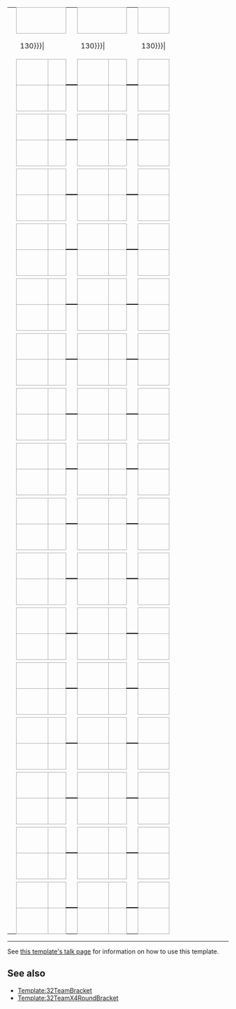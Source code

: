 {| border=0 cellpadding=0 cellspacing=0 style="font-size: 90%; margin:1em 2em 1em 1em;"
| &nbsp;
| align="center" colspan="2" style="border:1px solid #aaa;" bgcolor=#f2f2f2|{{{RD1|第一轮}}}
| &nbsp;
| align="center" colspan="2" style="border:1px solid #aaa;" bgcolor=#f2f2f2|{{{RD2|第二轮}}}
| &nbsp;
| align="center" colspan="2" style="border:1px solid #aaa;" bgcolor=#f2f2f2|{{{RD3|第三轮}}}
| &nbsp;
| align="center" colspan="2" style="border:1px solid #aaa;" bgcolor=#f2f2f2|{{{RD4|第四轮}}}

|-
| height=4 width=1|
| width={{{team-width|130}}}|
| width=25|
| width=10|
| width={{{team-width|130}}}|
| width=25|
| width=10|
| width={{{team-width|130}}}|
| width=25|
| width=10|
| width={{{team-width|130}}}|
| width=25|

|-
| height="7"|
| style="border:1px solid #aaa;" bgcolor="#f9f9f9"| &nbsp;{{{RD1-team01|&nbsp;}}}
| align=center style="border:1px solid #aaa;" bgcolor=#f9f9f9| {{{RD1-score01|&nbsp;}}}
| align=center style="border-width:0 0 2px 0; border-style:solid;border-color:black;" |&nbsp;
| style="border:1px solid #aaa;" bgcolor="#f9f9f9"| &nbsp;{{{RD2-team01|&nbsp;}}}
| align=center style="border:1px solid #aaa;" bgcolor=#f9f9f9| {{{RD2-score01|&nbsp;}}}
| align=center style="border-width:0 0 2px 0; border-style:solid;border-color:black;" |&nbsp;
| style="border:1px solid #aaa;" bgcolor="#f9f9f9"| &nbsp;{{{RD3-team01|&nbsp;}}}
| align=center style="border:1px solid #aaa;" bgcolor=#f9f9f9| {{{RD3-score01|&nbsp;}}}
| align=center style="border-width:0 0 2px 0; border-style:solid;border-color:black;" |&nbsp;
| style="border:1px solid #aaa;" bgcolor="#f9f9f9"| &nbsp;{{{RD4-team01|&nbsp;}}}
| align=center style="border:1px solid #aaa;" bgcolor=#f9f9f9| {{{RD4-score01|&nbsp;}}}

|-
| height="7"|
| style="border:1px solid #aaa;" bgcolor="#f9f9f9"| &nbsp;{{{RD1-team02|&nbsp;}}}
| align=center style="border:1px solid #aaa;" bgcolor=#f9f9f9| {{{RD1-score02|&nbsp;}}}
| align=center style="border-width:2px 0 0 0; border-style:solid;border-color:black;" |&nbsp;
| style="border:1px solid #aaa;" bgcolor="#f9f9f9"| &nbsp;{{{RD2-team02|&nbsp;}}}
| align=center style="border:1px solid #aaa;" bgcolor=#f9f9f9| {{{RD2-score02|&nbsp;}}}
| align=center style="border-width:2px 0 0 0; border-style:solid;border-color:black;" |&nbsp;
| style="border:1px solid #aaa;" bgcolor="#f9f9f9"| &nbsp;{{{RD3-team02|&nbsp;}}}
| align=center style="border:1px solid #aaa;" bgcolor=#f9f9f9| {{{RD3-score02|&nbsp;}}}
| align=center style="border-width:2px 0 0 0; border-style:solid;border-color:black;" |&nbsp;
| style="border:1px solid #aaa;" bgcolor="#f9f9f9"| &nbsp;{{{RD4-team02|&nbsp;}}}
| align=center style="border:1px solid #aaa;" bgcolor=#f9f9f9| {{{RD4-score02|&nbsp;}}}

|-
| height="4"|

|-
| height="7"|
| style="border:1px solid #aaa;" bgcolor="#f9f9f9"| &nbsp;{{{RD1-team03|&nbsp;}}}
| align=center style="border:1px solid #aaa;" bgcolor=#f9f9f9| {{{RD1-score03|&nbsp;}}}
| align=center style="border-width:0 0 2px 0; border-style:solid;border-color:black;" |&nbsp;
| style="border:1px solid #aaa;" bgcolor="#f9f9f9"| &nbsp;{{{RD2-team03|&nbsp;}}}
| align=center style="border:1px solid #aaa;" bgcolor=#f9f9f9| {{{RD2-score03|&nbsp;}}}
| align=center style="border-width:0 0 2px 0; border-style:solid;border-color:black;" |&nbsp;
| style="border:1px solid #aaa;" bgcolor="#f9f9f9"| &nbsp;{{{RD3-team03|&nbsp;}}}
| align=center style="border:1px solid #aaa;" bgcolor=#f9f9f9| {{{RD3-score03|&nbsp;}}}
| align=center style="border-width:0 0 2px 0; border-style:solid;border-color:black;" |&nbsp;
| style="border:1px solid #aaa;" bgcolor="#f9f9f9"| &nbsp;{{{RD4-team03|&nbsp;}}}
| align=center style="border:1px solid #aaa;" bgcolor=#f9f9f9| {{{RD4-score03|&nbsp;}}}

|-
| height="7"|
| style="border:1px solid #aaa;" bgcolor="#f9f9f9"| &nbsp;{{{RD1-team04|&nbsp;}}}
| align=center style="border:1px solid #aaa;" bgcolor=#f9f9f9| {{{RD1-score04|&nbsp;}}}
| align=center style="border-width:2px 0 0 0; border-style:solid;border-color:black;" |&nbsp;
| style="border:1px solid #aaa;" bgcolor="#f9f9f9"| &nbsp;{{{RD2-team04|&nbsp;}}}
| align=center style="border:1px solid #aaa;" bgcolor=#f9f9f9| {{{RD2-score04|&nbsp;}}}
| align=center style="border-width:2px 0 0 0; border-style:solid;border-color:black;" |&nbsp;
| style="border:1px solid #aaa;" bgcolor="#f9f9f9"| &nbsp;{{{RD3-team04|&nbsp;}}}
| align=center style="border:1px solid #aaa;" bgcolor=#f9f9f9| {{{RD3-score04|&nbsp;}}}
| align=center style="border-width:2px 0 0 0; border-style:solid;border-color:black;" |&nbsp;
| style="border:1px solid #aaa;" bgcolor="#f9f9f9"| &nbsp;{{{RD4-team04|&nbsp;}}}
| align=center style="border:1px solid #aaa;" bgcolor=#f9f9f9| {{{RD4-score04|&nbsp;}}}

|-
| height="4"|

|-
| height="7"|
| style="border:1px solid #aaa;" bgcolor="#f9f9f9"| &nbsp;{{{RD1-team05|&nbsp;}}}
| align=center style="border:1px solid #aaa;" bgcolor=#f9f9f9| {{{RD1-score05|&nbsp;}}}
| align=center style="border-width:0 0 2px 0; border-style:solid;border-color:black;" |&nbsp;
| style="border:1px solid #aaa;" bgcolor="#f9f9f9"| &nbsp;{{{RD2-team05|&nbsp;}}}
| align=center style="border:1px solid #aaa;" bgcolor=#f9f9f9| {{{RD2-score05|&nbsp;}}}
| align=center style="border-width:0 0 2px 0; border-style:solid;border-color:black;" |&nbsp;
| style="border:1px solid #aaa;" bgcolor="#f9f9f9"| &nbsp;{{{RD3-team05|&nbsp;}}}
| align=center style="border:1px solid #aaa;" bgcolor=#f9f9f9| {{{RD3-score05|&nbsp;}}}
| align=center style="border-width:0 0 2px 0; border-style:solid;border-color:black;" |&nbsp;
| style="border:1px solid #aaa;" bgcolor="#f9f9f9"| &nbsp;{{{RD4-team05|&nbsp;}}}
| align=center style="border:1px solid #aaa;" bgcolor=#f9f9f9| {{{RD4-score05|&nbsp;}}}

|-
| height="7"|
| style="border:1px solid #aaa;" bgcolor="#f9f9f9"| &nbsp;{{{RD1-team06|&nbsp;}}}
| align=center style="border:1px solid #aaa;" bgcolor=#f9f9f9| {{{RD1-score06|&nbsp;}}}
| align=center style="border-width:2px 0 0 0; border-style:solid;border-color:black;" |&nbsp;
| style="border:1px solid #aaa;" bgcolor="#f9f9f9"| &nbsp;{{{RD2-team06|&nbsp;}}}
| align=center style="border:1px solid #aaa;" bgcolor=#f9f9f9| {{{RD2-score06|&nbsp;}}}
| align=center style="border-width:2px 0 0 0; border-style:solid;border-color:black;" |&nbsp;
| style="border:1px solid #aaa;" bgcolor="#f9f9f9"| &nbsp;{{{RD3-team06|&nbsp;}}}
| align=center style="border:1px solid #aaa;" bgcolor=#f9f9f9| {{{RD3-score06|&nbsp;}}}
| align=center style="border-width:2px 0 0 0; border-style:solid;border-color:black;" |&nbsp;
| style="border:1px solid #aaa;" bgcolor="#f9f9f9"| &nbsp;{{{RD4-team06|&nbsp;}}}
| align=center style="border:1px solid #aaa;" bgcolor=#f9f9f9| {{{RD4-score06|&nbsp;}}}

|-
| height="4"|

|-
| height="7"|
| style="border:1px solid #aaa;" bgcolor="#f9f9f9"| &nbsp;{{{RD1-team07|&nbsp;}}}
| align=center style="border:1px solid #aaa;" bgcolor=#f9f9f9| {{{RD1-score07|&nbsp;}}}
| align=center style="border-width:0 0 2px 0; border-style:solid;border-color:black;" |&nbsp;
| style="border:1px solid #aaa;" bgcolor="#f9f9f9"| &nbsp;{{{RD2-team07|&nbsp;}}}
| align=center style="border:1px solid #aaa;" bgcolor=#f9f9f9| {{{RD2-score07|&nbsp;}}}
| align=center style="border-width:0 0 2px 0; border-style:solid;border-color:black;" |&nbsp;
| style="border:1px solid #aaa;" bgcolor="#f9f9f9"| &nbsp;{{{RD3-team07|&nbsp;}}}
| align=center style="border:1px solid #aaa;" bgcolor=#f9f9f9| {{{RD3-score07|&nbsp;}}}
| align=center style="border-width:0 0 2px 0; border-style:solid;border-color:black;" |&nbsp;
| style="border:1px solid #aaa;" bgcolor="#f9f9f9"| &nbsp;{{{RD4-team07|&nbsp;}}}
| align=center style="border:1px solid #aaa;" bgcolor=#f9f9f9| {{{RD4-score07|&nbsp;}}}

|-
| height="7"|
| style="border:1px solid #aaa;" bgcolor="#f9f9f9"| &nbsp;{{{RD1-team08|&nbsp;}}}
| align=center style="border:1px solid #aaa;" bgcolor=#f9f9f9| {{{RD1-score08|&nbsp;}}}
| align=center style="border-width:2px 0 0 0; border-style:solid;border-color:black;" |&nbsp;
| style="border:1px solid #aaa;" bgcolor="#f9f9f9"| &nbsp;{{{RD2-team08|&nbsp;}}}
| align=center style="border:1px solid #aaa;" bgcolor=#f9f9f9| {{{RD2-score08|&nbsp;}}}
| align=center style="border-width:2px 0 0 0; border-style:solid;border-color:black;" |&nbsp;
| style="border:1px solid #aaa;" bgcolor="#f9f9f9"| &nbsp;{{{RD3-team08|&nbsp;}}}
| align=center style="border:1px solid #aaa;" bgcolor=#f9f9f9| {{{RD3-score08|&nbsp;}}}
| align=center style="border-width:2px 0 0 0; border-style:solid;border-color:black;" |&nbsp;
| style="border:1px solid #aaa;" bgcolor="#f9f9f9"| &nbsp;{{{RD4-team08|&nbsp;}}}
| align=center style="border:1px solid #aaa;" bgcolor=#f9f9f9| {{{RD4-score08|&nbsp;}}}

|-
| height="4"|

|-
| height="7"|
| style="border:1px solid #aaa;" bgcolor="#f9f9f9"| &nbsp;{{{RD1-team09|&nbsp;}}}
| align=center style="border:1px solid #aaa;" bgcolor=#f9f9f9| {{{RD1-score09|&nbsp;}}}
| align=center style="border-width:0 0 2px 0; border-style:solid;border-color:black;" |&nbsp;
| style="border:1px solid #aaa;" bgcolor="#f9f9f9"| &nbsp;{{{RD2-team09|&nbsp;}}}
| align=center style="border:1px solid #aaa;" bgcolor=#f9f9f9| {{{RD2-score09|&nbsp;}}}
| align=center style="border-width:0 0 2px 0; border-style:solid;border-color:black;" |&nbsp;
| style="border:1px solid #aaa;" bgcolor="#f9f9f9"| &nbsp;{{{RD3-team09|&nbsp;}}}
| align=center style="border:1px solid #aaa;" bgcolor=#f9f9f9| {{{RD3-score09|&nbsp;}}}
| align=center style="border-width:0 0 2px 0; border-style:solid;border-color:black;" |&nbsp;
| style="border:1px solid #aaa;" bgcolor="#f9f9f9"| &nbsp;{{{RD4-team09|&nbsp;}}}
| align=center style="border:1px solid #aaa;" bgcolor=#f9f9f9| {{{RD4-score09|&nbsp;}}}

|-
| height="7"|
| style="border:1px solid #aaa;" bgcolor="#f9f9f9"| &nbsp;{{{RD1-team10|&nbsp;}}}
| align=center style="border:1px solid #aaa;" bgcolor=#f9f9f9| {{{RD1-score10|&nbsp;}}}
| align=center style="border-width:2px 0 0 0; border-style:solid;border-color:black;" |&nbsp;
| style="border:1px solid #aaa;" bgcolor="#f9f9f9"| &nbsp;{{{RD2-team10|&nbsp;}}}
| align=center style="border:1px solid #aaa;" bgcolor=#f9f9f9| {{{RD2-score10|&nbsp;}}}
| align=center style="border-width:2px 0 0 0; border-style:solid;border-color:black;" |&nbsp;
| style="border:1px solid #aaa;" bgcolor="#f9f9f9"| &nbsp;{{{RD3-team10|&nbsp;}}}
| align=center style="border:1px solid #aaa;" bgcolor=#f9f9f9| {{{RD3-score10|&nbsp;}}}
| align=center style="border-width:2px 0 0 0; border-style:solid;border-color:black;" |&nbsp;
| style="border:1px solid #aaa;" bgcolor="#f9f9f9"| &nbsp;{{{RD4-team10|&nbsp;}}}
| align=center style="border:1px solid #aaa;" bgcolor=#f9f9f9| {{{RD4-score10|&nbsp;}}}

|-
| height="4"|

|-
| height="7"|
| style="border:1px solid #aaa;" bgcolor="#f9f9f9"| &nbsp;{{{RD1-team11|&nbsp;}}}
| align=center style="border:1px solid #aaa;" bgcolor=#f9f9f9| {{{RD1-score11|&nbsp;}}}
| align=center style="border-width:0 0 2px 0; border-style:solid;border-color:black;" |&nbsp;
| style="border:1px solid #aaa;" bgcolor="#f9f9f9"| &nbsp;{{{RD2-team11|&nbsp;}}}
| align=center style="border:1px solid #aaa;" bgcolor=#f9f9f9| {{{RD2-score11|&nbsp;}}}
| align=center style="border-width:0 0 2px 0; border-style:solid;border-color:black;" |&nbsp;
| style="border:1px solid #aaa;" bgcolor="#f9f9f9"| &nbsp;{{{RD3-team11|&nbsp;}}}
| align=center style="border:1px solid #aaa;" bgcolor=#f9f9f9| {{{RD3-score11|&nbsp;}}}
| align=center style="border-width:0 0 2px 0; border-style:solid;border-color:black;" |&nbsp;
| style="border:1px solid #aaa;" bgcolor="#f9f9f9"| &nbsp;{{{RD4-team11|&nbsp;}}}
| align=center style="border:1px solid #aaa;" bgcolor=#f9f9f9| {{{RD4-score11|&nbsp;}}}

|-
| height="7"|
| style="border:1px solid #aaa;" bgcolor="#f9f9f9"| &nbsp;{{{RD1-team12|&nbsp;}}}
| align=center style="border:1px solid #aaa;" bgcolor=#f9f9f9| {{{RD1-score12|&nbsp;}}}
| align=center style="border-width:2px 0 0 0; border-style:solid;border-color:black;" |&nbsp;
| style="border:1px solid #aaa;" bgcolor="#f9f9f9"| &nbsp;{{{RD2-team12|&nbsp;}}}
| align=center style="border:1px solid #aaa;" bgcolor=#f9f9f9| {{{RD2-score12|&nbsp;}}}
| align=center style="border-width:2px 0 0 0; border-style:solid;border-color:black;" |&nbsp;
| style="border:1px solid #aaa;" bgcolor="#f9f9f9"| &nbsp;{{{RD3-team12|&nbsp;}}}
| align=center style="border:1px solid #aaa;" bgcolor=#f9f9f9| {{{RD3-score12|&nbsp;}}}
| align=center style="border-width:2px 0 0 0; border-style:solid;border-color:black;" |&nbsp;
| style="border:1px solid #aaa;" bgcolor="#f9f9f9"| &nbsp;{{{RD4-team12|&nbsp;}}}
| align=center style="border:1px solid #aaa;" bgcolor=#f9f9f9| {{{RD4-score12|&nbsp;}}}

|-
| height="4"|

|-
| height="7"|
| style="border:1px solid #aaa;" bgcolor="#f9f9f9"| &nbsp;{{{RD1-team13|&nbsp;}}}
| align=center style="border:1px solid #aaa;" bgcolor=#f9f9f9| {{{RD1-score13|&nbsp;}}}
| align=center style="border-width:0 0 2px 0; border-style:solid;border-color:black;" |&nbsp;
| style="border:1px solid #aaa;" bgcolor="#f9f9f9"| &nbsp;{{{RD2-team13|&nbsp;}}}
| align=center style="border:1px solid #aaa;" bgcolor=#f9f9f9| {{{RD2-score13|&nbsp;}}}
| align=center style="border-width:0 0 2px 0; border-style:solid;border-color:black;" |&nbsp;
| style="border:1px solid #aaa;" bgcolor="#f9f9f9"| &nbsp;{{{RD3-team13|&nbsp;}}}
| align=center style="border:1px solid #aaa;" bgcolor=#f9f9f9| {{{RD3-score13|&nbsp;}}}
| align=center style="border-width:0 0 2px 0; border-style:solid;border-color:black;" |&nbsp;
| style="border:1px solid #aaa;" bgcolor="#f9f9f9"| &nbsp;{{{RD4-team13|&nbsp;}}}
| align=center style="border:1px solid #aaa;" bgcolor=#f9f9f9| {{{RD4-score13|&nbsp;}}}

|-
| height="7"|
| style="border:1px solid #aaa;" bgcolor="#f9f9f9"| &nbsp;{{{RD1-team14|&nbsp;}}}
| align=center style="border:1px solid #aaa;" bgcolor=#f9f9f9| {{{RD1-score14|&nbsp;}}}
| align=center style="border-width:2px 0 0 0; border-style:solid;border-color:black;" |&nbsp;
| style="border:1px solid #aaa;" bgcolor="#f9f9f9"| &nbsp;{{{RD2-team14|&nbsp;}}}
| align=center style="border:1px solid #aaa;" bgcolor=#f9f9f9| {{{RD2-score14|&nbsp;}}}
| align=center style="border-width:2px 0 0 0; border-style:solid;border-color:black;" |&nbsp;
| style="border:1px solid #aaa;" bgcolor="#f9f9f9"| &nbsp;{{{RD3-team14|&nbsp;}}}
| align=center style="border:1px solid #aaa;" bgcolor=#f9f9f9| {{{RD3-score14|&nbsp;}}}
| align=center style="border-width:2px 0 0 0; border-style:solid;border-color:black;" |&nbsp;
| style="border:1px solid #aaa;" bgcolor="#f9f9f9"| &nbsp;{{{RD4-team14|&nbsp;}}}
| align=center style="border:1px solid #aaa;" bgcolor=#f9f9f9| {{{RD4-score14|&nbsp;}}}

|-
| height="4"|

|-
| height="7"|
| style="border:1px solid #aaa;" bgcolor="#f9f9f9"| &nbsp;{{{RD1-team15|&nbsp;}}}
| align=center style="border:1px solid #aaa;" bgcolor=#f9f9f9| {{{RD1-score15|&nbsp;}}}
| align=center style="border-width:0 0 2px 0; border-style:solid;border-color:black;" |&nbsp;
| style="border:1px solid #aaa;" bgcolor="#f9f9f9"| &nbsp;{{{RD2-team15|&nbsp;}}}
| align=center style="border:1px solid #aaa;" bgcolor=#f9f9f9| {{{RD2-score15|&nbsp;}}}
| align=center style="border-width:0 0 2px 0; border-style:solid;border-color:black;" |&nbsp;
| style="border:1px solid #aaa;" bgcolor="#f9f9f9"| &nbsp;{{{RD3-team15|&nbsp;}}}
| align=center style="border:1px solid #aaa;" bgcolor=#f9f9f9| {{{RD3-score15|&nbsp;}}}
| align=center style="border-width:0 0 2px 0; border-style:solid;border-color:black;" |&nbsp;
| style="border:1px solid #aaa;" bgcolor="#f9f9f9"| &nbsp;{{{RD4-team15|&nbsp;}}}
| align=center style="border:1px solid #aaa;" bgcolor=#f9f9f9| {{{RD4-score15|&nbsp;}}}

|-
| height="7"|
| style="border:1px solid #aaa;" bgcolor="#f9f9f9"| &nbsp;{{{RD1-team16|&nbsp;}}}
| align=center style="border:1px solid #aaa;" bgcolor=#f9f9f9| {{{RD1-score16|&nbsp;}}}
| align=center style="border-width:2px 0 0 0; border-style:solid;border-color:black;" |&nbsp;
| style="border:1px solid #aaa;" bgcolor="#f9f9f9"| &nbsp;{{{RD2-team16|&nbsp;}}}
| align=center style="border:1px solid #aaa;" bgcolor=#f9f9f9| {{{RD2-score16|&nbsp;}}}
| align=center style="border-width:2px 0 0 0; border-style:solid;border-color:black;" |&nbsp;
| style="border:1px solid #aaa;" bgcolor="#f9f9f9"| &nbsp;{{{RD3-team16|&nbsp;}}}
| align=center style="border:1px solid #aaa;" bgcolor=#f9f9f9| {{{RD3-score16|&nbsp;}}}
| align=center style="border-width:2px 0 0 0; border-style:solid;border-color:black;" |&nbsp;
| style="border:1px solid #aaa;" bgcolor="#f9f9f9"| &nbsp;{{{RD4-team16|&nbsp;}}}
| align=center style="border:1px solid #aaa;" bgcolor=#f9f9f9| {{{RD4-score16|&nbsp;}}}

|-
| height="4"|

|-
| height="7"|
| style="border:1px solid #aaa;" bgcolor="#f9f9f9"| &nbsp;{{{RD1-team17|&nbsp;}}}
| align=center style="border:1px solid #aaa;" bgcolor=#f9f9f9| {{{RD1-score17|&nbsp;}}}
| align=center style="border-width:0 0 2px 0; border-style:solid;border-color:black;" |&nbsp;
| style="border:1px solid #aaa;" bgcolor="#f9f9f9"| &nbsp;{{{RD2-team17|&nbsp;}}}
| align=center style="border:1px solid #aaa;" bgcolor=#f9f9f9| {{{RD2-score17|&nbsp;}}}
| align=center style="border-width:0 0 2px 0; border-style:solid;border-color:black;" |&nbsp;
| style="border:1px solid #aaa;" bgcolor="#f9f9f9"| &nbsp;{{{RD3-team17|&nbsp;}}}
| align=center style="border:1px solid #aaa;" bgcolor=#f9f9f9| {{{RD3-score17|&nbsp;}}}
| align=center style="border-width:0 0 2px 0; border-style:solid;border-color:black;" |&nbsp;
| style="border:1px solid #aaa;" bgcolor="#f9f9f9"| &nbsp;{{{RD4-team17|&nbsp;}}}
| align=center style="border:1px solid #aaa;" bgcolor=#f9f9f9| {{{RD4-score17|&nbsp;}}}

|-
| height="7"|
| style="border:1px solid #aaa;" bgcolor="#f9f9f9"| &nbsp;{{{RD1-team18|&nbsp;}}}
| align=center style="border:1px solid #aaa;" bgcolor=#f9f9f9| {{{RD1-score18|&nbsp;}}}
| align=center style="border-width:2px 0 0 0; border-style:solid;border-color:black;" |&nbsp;
| style="border:1px solid #aaa;" bgcolor="#f9f9f9"| &nbsp;{{{RD2-team18|&nbsp;}}}
| align=center style="border:1px solid #aaa;" bgcolor=#f9f9f9| {{{RD2-score18|&nbsp;}}}
| align=center style="border-width:2px 0 0 0; border-style:solid;border-color:black;" |&nbsp;
| style="border:1px solid #aaa;" bgcolor="#f9f9f9"| &nbsp;{{{RD3-team18|&nbsp;}}}
| align=center style="border:1px solid #aaa;" bgcolor=#f9f9f9| {{{RD3-score18|&nbsp;}}}
| align=center style="border-width:2px 0 0 0; border-style:solid;border-color:black;" |&nbsp;
| style="border:1px solid #aaa;" bgcolor="#f9f9f9"| &nbsp;{{{RD4-team18|&nbsp;}}}
| align=center style="border:1px solid #aaa;" bgcolor=#f9f9f9| {{{RD4-score18|&nbsp;}}}

|-
| height="4"|

|-
| height="7"|
| style="border:1px solid #aaa;" bgcolor="#f9f9f9"| &nbsp;{{{RD1-team19|&nbsp;}}}
| align=center style="border:1px solid #aaa;" bgcolor=#f9f9f9| {{{RD1-score19|&nbsp;}}}
| align=center style="border-width:0 0 2px 0; border-style:solid;border-color:black;" |&nbsp;
| style="border:1px solid #aaa;" bgcolor="#f9f9f9"| &nbsp;{{{RD2-team19|&nbsp;}}}
| align=center style="border:1px solid #aaa;" bgcolor=#f9f9f9| {{{RD2-score19|&nbsp;}}}
| align=center style="border-width:0 0 2px 0; border-style:solid;border-color:black;" |&nbsp;
| style="border:1px solid #aaa;" bgcolor="#f9f9f9"| &nbsp;{{{RD3-team19|&nbsp;}}}
| align=center style="border:1px solid #aaa;" bgcolor=#f9f9f9| {{{RD3-score19|&nbsp;}}}
| align=center style="border-width:0 0 2px 0; border-style:solid;border-color:black;" |&nbsp;
| style="border:1px solid #aaa;" bgcolor="#f9f9f9"| &nbsp;{{{RD4-team19|&nbsp;}}}
| align=center style="border:1px solid #aaa;" bgcolor=#f9f9f9| {{{RD4-score19|&nbsp;}}}

|-
| height="7"|
| style="border:1px solid #aaa;" bgcolor="#f9f9f9"| &nbsp;{{{RD1-team20|&nbsp;}}}
| align=center style="border:1px solid #aaa;" bgcolor=#f9f9f9| {{{RD1-score20|&nbsp;}}}
| align=center style="border-width:2px 0 0 0; border-style:solid;border-color:black;" |&nbsp;
| style="border:1px solid #aaa;" bgcolor="#f9f9f9"| &nbsp;{{{RD2-team20|&nbsp;}}}
| align=center style="border:1px solid #aaa;" bgcolor=#f9f9f9| {{{RD2-score20|&nbsp;}}}
| align=center style="border-width:2px 0 0 0; border-style:solid;border-color:black;" |&nbsp;
| style="border:1px solid #aaa;" bgcolor="#f9f9f9"| &nbsp;{{{RD3-team20|&nbsp;}}}
| align=center style="border:1px solid #aaa;" bgcolor=#f9f9f9| {{{RD3-score20|&nbsp;}}}
| align=center style="border-width:2px 0 0 0; border-style:solid;border-color:black;" |&nbsp;
| style="border:1px solid #aaa;" bgcolor="#f9f9f9"| &nbsp;{{{RD4-team20|&nbsp;}}}
| align=center style="border:1px solid #aaa;" bgcolor=#f9f9f9| {{{RD4-score20|&nbsp;}}}

|-
| height="4"|

|-
| height="7"|
| style="border:1px solid #aaa;" bgcolor="#f9f9f9"| &nbsp;{{{RD1-team21|&nbsp;}}}
| align=center style="border:1px solid #aaa;" bgcolor=#f9f9f9| {{{RD1-score21|&nbsp;}}}
| align=center style="border-width:0 0 2px 0; border-style:solid;border-color:black;" |&nbsp;
| style="border:1px solid #aaa;" bgcolor="#f9f9f9"| &nbsp;{{{RD2-team21|&nbsp;}}}
| align=center style="border:1px solid #aaa;" bgcolor=#f9f9f9| {{{RD2-score21|&nbsp;}}}
| align=center style="border-width:0 0 2px 0; border-style:solid;border-color:black;" |&nbsp;
| style="border:1px solid #aaa;" bgcolor="#f9f9f9"| &nbsp;{{{RD3-team21|&nbsp;}}}
| align=center style="border:1px solid #aaa;" bgcolor=#f9f9f9| {{{RD3-score21|&nbsp;}}}
| align=center style="border-width:0 0 2px 0; border-style:solid;border-color:black;" |&nbsp;
| style="border:1px solid #aaa;" bgcolor="#f9f9f9"| &nbsp;{{{RD4-team21|&nbsp;}}}
| align=center style="border:1px solid #aaa;" bgcolor=#f9f9f9| {{{RD4-score21|&nbsp;}}}

|-
| height="7"|
| style="border:1px solid #aaa;" bgcolor="#f9f9f9"| &nbsp;{{{RD1-team22|&nbsp;}}}
| align=center style="border:1px solid #aaa;" bgcolor=#f9f9f9| {{{RD1-score22|&nbsp;}}}
| align=center style="border-width:2px 0 0 0; border-style:solid;border-color:black;" |&nbsp;
| style="border:1px solid #aaa;" bgcolor="#f9f9f9"| &nbsp;{{{RD2-team22|&nbsp;}}}
| align=center style="border:1px solid #aaa;" bgcolor=#f9f9f9| {{{RD2-score22|&nbsp;}}}
| align=center style="border-width:2px 0 0 0; border-style:solid;border-color:black;" |&nbsp;
| style="border:1px solid #aaa;" bgcolor="#f9f9f9"| &nbsp;{{{RD3-team22|&nbsp;}}}
| align=center style="border:1px solid #aaa;" bgcolor=#f9f9f9| {{{RD3-score22|&nbsp;}}}
| align=center style="border-width:2px 0 0 0; border-style:solid;border-color:black;" |&nbsp;
| style="border:1px solid #aaa;" bgcolor="#f9f9f9"| &nbsp;{{{RD4-team22|&nbsp;}}}
| align=center style="border:1px solid #aaa;" bgcolor=#f9f9f9| {{{RD4-score22|&nbsp;}}}

|-
| height="4"|

|-
| height="7"|
| style="border:1px solid #aaa;" bgcolor="#f9f9f9"| &nbsp;{{{RD1-team23|&nbsp;}}}
| align=center style="border:1px solid #aaa;" bgcolor=#f9f9f9| {{{RD1-score23|&nbsp;}}}
| align=center style="border-width:0 0 2px 0; border-style:solid;border-color:black;" |&nbsp;
| style="border:1px solid #aaa;" bgcolor="#f9f9f9"| &nbsp;{{{RD2-team23|&nbsp;}}}
| align=center style="border:1px solid #aaa;" bgcolor=#f9f9f9| {{{RD2-score23|&nbsp;}}}
| align=center style="border-width:0 0 2px 0; border-style:solid;border-color:black;" |&nbsp;
| style="border:1px solid #aaa;" bgcolor="#f9f9f9"| &nbsp;{{{RD3-team23|&nbsp;}}}
| align=center style="border:1px solid #aaa;" bgcolor=#f9f9f9| {{{RD3-score23|&nbsp;}}}
| align=center style="border-width:0 0 2px 0; border-style:solid;border-color:black;" |&nbsp;
| style="border:1px solid #aaa;" bgcolor="#f9f9f9"| &nbsp;{{{RD4-team23|&nbsp;}}}
| align=center style="border:1px solid #aaa;" bgcolor=#f9f9f9| {{{RD4-score23|&nbsp;}}}

|-
| height="7"|
| style="border:1px solid #aaa;" bgcolor="#f9f9f9"| &nbsp;{{{RD1-team24|&nbsp;}}}
| align=center style="border:1px solid #aaa;" bgcolor=#f9f9f9| {{{RD1-score24|&nbsp;}}}
| align=center style="border-width:2px 0 0 0; border-style:solid;border-color:black;" |&nbsp;
| style="border:1px solid #aaa;" bgcolor="#f9f9f9"| &nbsp;{{{RD2-team24|&nbsp;}}}
| align=center style="border:1px solid #aaa;" bgcolor=#f9f9f9| {{{RD2-score24|&nbsp;}}}
| align=center style="border-width:2px 0 0 0; border-style:solid;border-color:black;" |&nbsp;
| style="border:1px solid #aaa;" bgcolor="#f9f9f9"| &nbsp;{{{RD3-team24|&nbsp;}}}
| align=center style="border:1px solid #aaa;" bgcolor=#f9f9f9| {{{RD3-score24|&nbsp;}}}
| align=center style="border-width:2px 0 0 0; border-style:solid;border-color:black;" |&nbsp;
| style="border:1px solid #aaa;" bgcolor="#f9f9f9"| &nbsp;{{{RD4-team24|&nbsp;}}}
| align=center style="border:1px solid #aaa;" bgcolor=#f9f9f9| {{{RD4-score24|&nbsp;}}}

|-
| height="4"|

|-
| height="7"|
| style="border:1px solid #aaa;" bgcolor="#f9f9f9"| &nbsp;{{{RD1-team25|&nbsp;}}}
| align=center style="border:1px solid #aaa;" bgcolor=#f9f9f9| {{{RD1-score25|&nbsp;}}}
| align=center style="border-width:0 0 2px 0; border-style:solid;border-color:black;" |&nbsp;
| style="border:1px solid #aaa;" bgcolor="#f9f9f9"| &nbsp;{{{RD2-team25|&nbsp;}}}
| align=center style="border:1px solid #aaa;" bgcolor=#f9f9f9| {{{RD2-score25|&nbsp;}}}
| align=center style="border-width:0 0 2px 0; border-style:solid;border-color:black;" |&nbsp;
| style="border:1px solid #aaa;" bgcolor="#f9f9f9"| &nbsp;{{{RD3-team25|&nbsp;}}}
| align=center style="border:1px solid #aaa;" bgcolor=#f9f9f9| {{{RD3-score25|&nbsp;}}}
| align=center style="border-width:0 0 2px 0; border-style:solid;border-color:black;" |&nbsp;
| style="border:1px solid #aaa;" bgcolor="#f9f9f9"| &nbsp;{{{RD4-team25|&nbsp;}}}
| align=center style="border:1px solid #aaa;" bgcolor=#f9f9f9| {{{RD4-score25|&nbsp;}}}

|-
| height="7"|
| style="border:1px solid #aaa;" bgcolor="#f9f9f9"| &nbsp;{{{RD1-team26|&nbsp;}}}
| align=center style="border:1px solid #aaa;" bgcolor=#f9f9f9| {{{RD1-score26|&nbsp;}}}
| align=center style="border-width:2px 0 0 0; border-style:solid;border-color:black;" |&nbsp;
| style="border:1px solid #aaa;" bgcolor="#f9f9f9"| &nbsp;{{{RD2-team26|&nbsp;}}}
| align=center style="border:1px solid #aaa;" bgcolor=#f9f9f9| {{{RD2-score26|&nbsp;}}}
| align=center style="border-width:2px 0 0 0; border-style:solid;border-color:black;" |&nbsp;
| style="border:1px solid #aaa;" bgcolor="#f9f9f9"| &nbsp;{{{RD3-team26|&nbsp;}}}
| align=center style="border:1px solid #aaa;" bgcolor=#f9f9f9| {{{RD3-score26|&nbsp;}}}
| align=center style="border-width:2px 0 0 0; border-style:solid;border-color:black;" |&nbsp;
| style="border:1px solid #aaa;" bgcolor="#f9f9f9"| &nbsp;{{{RD4-team26|&nbsp;}}}
| align=center style="border:1px solid #aaa;" bgcolor=#f9f9f9| {{{RD4-score26|&nbsp;}}}

|-
| height="4"|

|-
| height="7"|
| style="border:1px solid #aaa;" bgcolor="#f9f9f9"| &nbsp;{{{RD1-team27|&nbsp;}}}
| align=center style="border:1px solid #aaa;" bgcolor=#f9f9f9| {{{RD1-score27|&nbsp;}}}
| align=center style="border-width:0 0 2px 0; border-style:solid;border-color:black;" |&nbsp;
| style="border:1px solid #aaa;" bgcolor="#f9f9f9"| &nbsp;{{{RD2-team27|&nbsp;}}}
| align=center style="border:1px solid #aaa;" bgcolor=#f9f9f9| {{{RD2-score27|&nbsp;}}}
| align=center style="border-width:0 0 2px 0; border-style:solid;border-color:black;" |&nbsp;
| style="border:1px solid #aaa;" bgcolor="#f9f9f9"| &nbsp;{{{RD3-team27|&nbsp;}}}
| align=center style="border:1px solid #aaa;" bgcolor=#f9f9f9| {{{RD3-score27|&nbsp;}}}
| align=center style="border-width:0 0 2px 0; border-style:solid;border-color:black;" |&nbsp;
| style="border:1px solid #aaa;" bgcolor="#f9f9f9"| &nbsp;{{{RD4-team27|&nbsp;}}}
| align=center style="border:1px solid #aaa;" bgcolor=#f9f9f9| {{{RD4-score27|&nbsp;}}}

|-
| height="7"|
| style="border:1px solid #aaa;" bgcolor="#f9f9f9"| &nbsp;{{{RD1-team28|&nbsp;}}}
| align=center style="border:1px solid #aaa;" bgcolor=#f9f9f9| {{{RD1-score28|&nbsp;}}}
| align=center style="border-width:2px 0 0 0; border-style:solid;border-color:black;" |&nbsp;
| style="border:1px solid #aaa;" bgcolor="#f9f9f9"| &nbsp;{{{RD2-team28|&nbsp;}}}
| align=center style="border:1px solid #aaa;" bgcolor=#f9f9f9| {{{RD2-score28|&nbsp;}}}
| align=center style="border-width:2px 0 0 0; border-style:solid;border-color:black;" |&nbsp;
| style="border:1px solid #aaa;" bgcolor="#f9f9f9"| &nbsp;{{{RD3-team28|&nbsp;}}}
| align=center style="border:1px solid #aaa;" bgcolor=#f9f9f9| {{{RD3-score28|&nbsp;}}}
| align=center style="border-width:2px 0 0 0; border-style:solid;border-color:black;" |&nbsp;
| style="border:1px solid #aaa;" bgcolor="#f9f9f9"| &nbsp;{{{RD4-team28|&nbsp;}}}
| align=center style="border:1px solid #aaa;" bgcolor=#f9f9f9| {{{RD4-score28|&nbsp;}}}

|-
| height="4"|

|-
| height="7"|
| style="border:1px solid #aaa;" bgcolor="#f9f9f9"| &nbsp;{{{RD1-team29|&nbsp;}}}
| align=center style="border:1px solid #aaa;" bgcolor=#f9f9f9| {{{RD1-score29|&nbsp;}}}
| align=center style="border-width:0 0 2px 0; border-style:solid;border-color:black;" |&nbsp;
| style="border:1px solid #aaa;" bgcolor="#f9f9f9"| &nbsp;{{{RD2-team29|&nbsp;}}}
| align=center style="border:1px solid #aaa;" bgcolor=#f9f9f9| {{{RD2-score29|&nbsp;}}}
| align=center style="border-width:0 0 2px 0; border-style:solid;border-color:black;" |&nbsp;
| style="border:1px solid #aaa;" bgcolor="#f9f9f9"| &nbsp;{{{RD3-team29|&nbsp;}}}
| align=center style="border:1px solid #aaa;" bgcolor=#f9f9f9| {{{RD3-score29|&nbsp;}}}
| align=center style="border-width:0 0 2px 0; border-style:solid;border-color:black;" |&nbsp;
| style="border:1px solid #aaa;" bgcolor="#f9f9f9"| &nbsp;{{{RD4-team29|&nbsp;}}}
| align=center style="border:1px solid #aaa;" bgcolor=#f9f9f9| {{{RD4-score29|&nbsp;}}}

|-
| height="7"|
| style="border:1px solid #aaa;" bgcolor="#f9f9f9"| &nbsp;{{{RD1-team30|&nbsp;}}}
| align=center style="border:1px solid #aaa;" bgcolor=#f9f9f9| {{{RD1-score30|&nbsp;}}}
| align=center style="border-width:2px 0 0 0; border-style:solid;border-color:black;" |&nbsp;
| style="border:1px solid #aaa;" bgcolor="#f9f9f9"| &nbsp;{{{RD2-team30|&nbsp;}}}
| align=center style="border:1px solid #aaa;" bgcolor=#f9f9f9| {{{RD2-score30|&nbsp;}}}
| align=center style="border-width:2px 0 0 0; border-style:solid;border-color:black;" |&nbsp;
| style="border:1px solid #aaa;" bgcolor="#f9f9f9"| &nbsp;{{{RD3-team30|&nbsp;}}}
| align=center style="border:1px solid #aaa;" bgcolor=#f9f9f9| {{{RD3-score30|&nbsp;}}}
| align=center style="border-width:2px 0 0 0; border-style:solid;border-color:black;" |&nbsp;
| style="border:1px solid #aaa;" bgcolor="#f9f9f9"| &nbsp;{{{RD4-team30|&nbsp;}}}
| align=center style="border:1px solid #aaa;" bgcolor=#f9f9f9| {{{RD4-score30|&nbsp;}}}

|-
| height="4"|

|-
| height="7"|
| style="border:1px solid #aaa;" bgcolor="#f9f9f9"| &nbsp;{{{RD1-team31|&nbsp;}}}
| align=center style="border:1px solid #aaa;" bgcolor=#f9f9f9| {{{RD1-score31|&nbsp;}}}
| align=center style="border-width:0 0 2px 0; border-style:solid;border-color:black;" |&nbsp;
| style="border:1px solid #aaa;" bgcolor="#f9f9f9"| &nbsp;{{{RD2-team31|&nbsp;}}}
| align=center style="border:1px solid #aaa;" bgcolor=#f9f9f9| {{{RD2-score31|&nbsp;}}}
| align=center style="border-width:0 0 2px 0; border-style:solid;border-color:black;" |&nbsp;
| style="border:1px solid #aaa;" bgcolor="#f9f9f9"| &nbsp;{{{RD3-team31|&nbsp;}}}
| align=center style="border:1px solid #aaa;" bgcolor=#f9f9f9| {{{RD3-score31|&nbsp;}}}
| align=center style="border-width:0 0 2px 0; border-style:solid;border-color:black;" |&nbsp;
| style="border:1px solid #aaa;" bgcolor="#f9f9f9"| &nbsp;{{{RD4-team31|&nbsp;}}}
| align=center style="border:1px solid #aaa;" bgcolor=#f9f9f9| {{{RD4-score31|&nbsp;}}}

|-
| height="7"|
| style="border:1px solid #aaa;" bgcolor="#f9f9f9"| &nbsp;{{{RD1-team32|&nbsp;}}}
| align=center style="border:1px solid #aaa;" bgcolor=#f9f9f9| {{{RD1-score32|&nbsp;}}}
| align=center style="border-width:2px 0 0 0; border-style:solid;border-color:black;" |&nbsp;
| style="border:1px solid #aaa;" bgcolor="#f9f9f9"| &nbsp;{{{RD2-team32|&nbsp;}}}
| align=center style="border:1px solid #aaa;" bgcolor=#f9f9f9| {{{RD2-score32|&nbsp;}}}
| align=center style="border-width:2px 0 0 0; border-style:solid;border-color:black;" |&nbsp;
| style="border:1px solid #aaa;" bgcolor="#f9f9f9"| &nbsp;{{{RD3-team32|&nbsp;}}}
| align=center style="border:1px solid #aaa;" bgcolor=#f9f9f9| {{{RD3-score32|&nbsp;}}}
| align=center style="border-width:2px 0 0 0; border-style:solid;border-color:black;" |&nbsp;
| style="border:1px solid #aaa;" bgcolor="#f9f9f9"| &nbsp;{{{RD4-team32|&nbsp;}}}
| align=center style="border:1px solid #aaa;" bgcolor=#f9f9f9| {{{RD4-score32|&nbsp;}}}
|}<noinclude>
----
See [[Template talk:{{PAGENAME}}|this template's talk page]] for information on how to use this template.

==See also==
*[[Template:32TeamBracket]]
*[[Template:32TeamX4RoundBracket]]

[[Category:32队对阵形势图模板|{{PAGENAME}}]]
</noinclude>